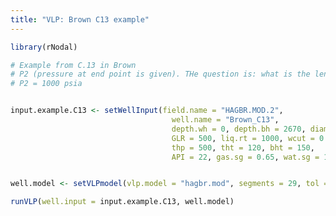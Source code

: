```yaml
---
title: "VLP: Brown C13 example"
---
```




```r
library(rNodal)

# Example from C.13 in Brown
# P2 (pressure at end point is given). THe question is: what is the length of the tubing.
# P2 = 1000 psia


input.example.C13 <- setWellInput(field.name = "HAGBR.MOD.2",
                                    well.name = "Brown_C13", 
                                    depth.wh = 0, depth.bh = 2670, diam.in = 1.995, 
                                    GLR = 500, liq.rt = 1000, wcut = 0.6, 
                                    thp = 500, tht = 120, bht = 150, 
                                    API = 22, gas.sg = 0.65, wat.sg = 1.07, if.tens = 30)


well.model <- setVLPmodel(vlp.model = "hagbr.mod", segments = 29, tol = 0.000001)

runVLP(well.input = input.example.C13, well.model)
```

